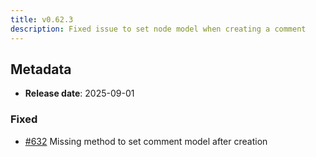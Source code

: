```yaml
---
title: v0.62.3
description: Fixed issue to set node model when creating a comment
---
```


## Metadata

- **Release date**: 2025-09-01

### Fixed

- [#632](https://github.com/InditexTech/weavejs/issues/632) Missing method to set comment model after creation
